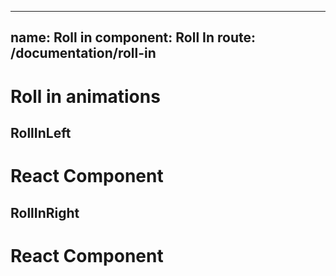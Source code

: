 

---
name: Roll in
component: Roll In
route: /documentation/roll-in
---



# Roll in animations

## RollInLeft
<Playground>  
  <RollInLeft>
    <div
      style={{
        maxWidth: 300,
        boxShadow: "rgba(0, 0, 0, 0.2) 0px 0px 10px",
        backgroundColor: "white",
        textAlign: "center",
        borderRadius: 4,
        padding: 8,
        marginTop: 8,
        width: 300
      }}
    >
      <h1>React Component</h1>
    </div>
  </RollInLeft>
</Playground>

## RollInRight
<Playground>  
  <RollInRight>
    <div
      style={{
        maxWidth: 300,
        boxShadow: "rgba(0, 0, 0, 0.2) 0px 0px 10px",
        backgroundColor: "white",
        textAlign: "center",
        borderRadius: 4,
        padding: 8,
        marginTop: 8,
        width: 300
      }}
    >
      <h1>React Component</h1>
    </div>
  </RollInRight>
</Playground>
